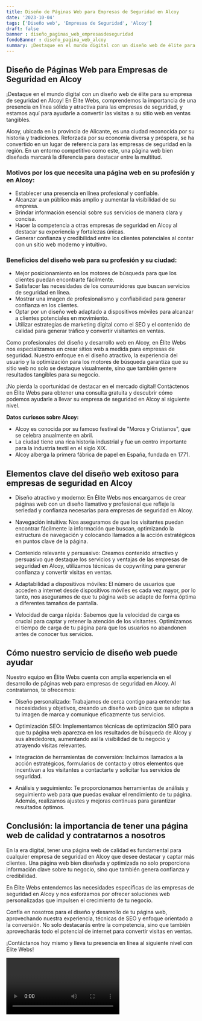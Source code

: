 ```yaml
---
title: Diseño de Páginas Web para Empresas de Seguridad en Alcoy
date: '2023-10-04'
tags: ['Diseño web', 'Empresas de Seguridad', 'Alcoy']
draft: false
banner : diseño_paginas_web_empresasdeseguridad
fondoBanner : diseño_pagina_web_alcoy
summary: ¡Destaque en el mundo digital con un diseño web de élite para su empresa de seguridad en Alcoy! En Élite Webs, comprendemos la importancia de una presencia en línea sólida y atractiva para las empresas de seguridad, y estamos aquí para ayudarle a convertir las visitas a su sitio web en ventas tangibles.
---
```


## Diseño de Páginas Web para Empresas de Seguridad en Alcoy

¡Destaque en el mundo digital con un diseño web de élite para su empresa de seguridad en Alcoy! En Élite Webs, comprendemos la importancia de una presencia en línea sólida y atractiva para las empresas de seguridad, y estamos aquí para ayudarle a convertir las visitas a su sitio web en ventas tangibles.

Alcoy, ubicada en la provincia de Alicante, es una ciudad reconocida por su historia y tradiciones. Reforzada por su economía diversa y próspera, se ha convertido en un lugar de referencia para las empresas de seguridad en la región. En un entorno competitivo como este, una página web bien diseñada marcará la diferencia para destacar entre la multitud. 

### Motivos por los que necesita una página web en su profesión y en Alcoy:

- Establecer una presencia en línea profesional y confiable.
- Alcanzar a un público más amplio y aumentar la visibilidad de su empresa.
- Brindar información esencial sobre sus servicios de manera clara y concisa.
- Hacer la competencia a otras empresas de seguridad en Alcoy al destacar su experiencia y fortalezas únicas.
- Generar confianza y credibilidad entre los clientes potenciales al contar con un sitio web moderno y intuitivo.

### Beneficios del diseño web para su profesión y su ciudad:

- Mejor posicionamiento en los motores de búsqueda para que los clientes puedan encontrarte fácilmente.
- Satisfacer las necesidades de los consumidores que buscan servicios de seguridad en línea.
- Mostrar una imagen de profesionalismo y confiabilidad para generar confianza en los clientes.
- Optar por un diseño web adaptado a dispositivos móviles para alcanzar a clientes potenciales en movimiento.
- Utilizar estrategias de marketing digital como el SEO y el contenido de calidad para generar tráfico y convertir visitantes en ventas.

Como profesionales del diseño y desarrollo web en Alcoy, en Élite Webs nos especializamos en crear sitios web a medida para empresas de seguridad. Nuestro enfoque en el diseño atractivo, la experiencia del usuario y la optimización para los motores de búsqueda garantiza que su sitio web no solo se destaque visualmente, sino que también genere resultados tangibles para su negocio.

¡No pierda la oportunidad de destacar en el mercado digital! Contáctenos en Élite Webs para obtener una consulta gratuita y descubrir cómo podemos ayudarle a llevar su empresa de seguridad en Alcoy al siguiente nivel.

**Datos curiosos sobre Alcoy:**
- Alcoy es conocida por su famoso festival de "Moros y Cristianos", que se celebra anualmente en abril.
- La ciudad tiene una rica historia industrial y fue un centro importante para la industria textil en el siglo XIX.
- Alcoy alberga la primera fábrica de papel en España, fundada en 1771.

<GifSeo />

<Cta />

## Elementos clave del diseño web exitoso para empresas de seguridad en Alcoy

- Diseño atractivo y moderno: En Élite Webs nos encargamos de crear páginas web con un diseño llamativo y profesional que refleje la seriedad y confianza necesarias para empresas de seguridad en Alcoy.

- Navegación intuitiva: Nos aseguramos de que los visitantes puedan encontrar fácilmente la información que buscan, optimizando la estructura de navegación y colocando llamados a la acción estratégicos en puntos clave de la página.

- Contenido relevante y persuasivo: Creamos contenido atractivo y persuasivo que destaque los servicios y ventajas de las empresas de seguridad en Alcoy, utilizamos técnicas de copywriting para generar confianza y convertir visitas en ventas.

- Adaptabilidad a dispositivos móviles: El número de usuarios que acceden a internet desde dispositivos móviles es cada vez mayor, por lo tanto, nos aseguramos de que tu página web se adapte de forma óptima a diferentes tamaños de pantalla.

- Velocidad de carga rápida: Sabemos que la velocidad de carga es crucial para captar y retener la atención de los visitantes. Optimizamos el tiempo de carga de tu página para que los usuarios no abandonen antes de conocer tus servicios.

## Cómo nuestro servicio de diseño web puede ayudar

Nuestro equipo en Élite Webs cuenta con amplia experiencia en el desarrollo de páginas web para empresas de seguridad en Alcoy. Al contratarnos, te ofrecemos:

- Diseño personalizado: Trabajamos de cerca contigo para entender tus necesidades y objetivos, creando un diseño web único que se adapte a tu imagen de marca y comunique eficazmente tus servicios.

- Optimización SEO: Implementamos técnicas de optimización SEO para que tu página web aparezca en los resultados de búsqueda de Alcoy y sus alrededores, aumentando así la visibilidad de tu negocio y atrayendo visitas relevantes.

- Integración de herramientas de conversión: Incluimos llamados a la acción estratégicos, formularios de contacto y otros elementos que incentivan a los visitantes a contactarte y solicitar tus servicios de seguridad.

- Análisis y seguimiento: Te proporcionamos herramientas de análisis y seguimiento web para que puedas evaluar el rendimiento de tu página. Además, realizamos ajustes y mejoras continuas para garantizar resultados óptimos.

## Conclusión: la importancia de tener una página web de calidad y contratarnos a nosotros

En la era digital, tener una página web de calidad es fundamental para cualquier empresa de seguridad en Alcoy que desee destacar y captar más clientes. Una página web bien diseñada y optimizada no solo proporciona información clave sobre tu negocio, sino que también genera confianza y credibilidad.

En Élite Webs entendemos las necesidades específicas de las empresas de seguridad en Alcoy y nos esforzamos por ofrecer soluciones web personalizadas que impulsen el crecimiento de tu negocio.

Confía en nosotros para el diseño y desarrollo de tu página web, aprovechando nuestra experiencia, técnicas de SEO y enfoque orientado a la conversión. No solo destacarás entre la competencia, sino que también aprovecharás todo el potencial de internet para convertir visitas en ventas.

¡Contáctanos hoy mismo y lleva tu presencia en línea al siguiente nivel con Élite Webs!

<Video />

<CtaBot job='Empresas de Seguridad' city='Alcoy'/>

<Gmaps query='Alcoy+españa+maps' />